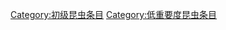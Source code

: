 {{emptycat}}
{{昆虫条目统计表}}

[[Category:初级昆虫条目|Category:初级昆虫条目]]
[[Category:低重要度昆虫条目|Category:低重要度昆虫条目]]